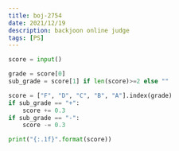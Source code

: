 ```yaml
---
title: boj-2754
date: 2021/12/19
description: backjoon online judge
tags: [PS]
---
```


```python
score = input()

grade = score[0]
sub_grade = score[1] if len(score)>=2 else ""

score = ["F", "D", "C", "B", "A"].index(grade)
if sub_grade == "+":
    score += 0.3
if sub_grade == "-":
    score -= 0.3

print("{:.1f}".format(score))
```

